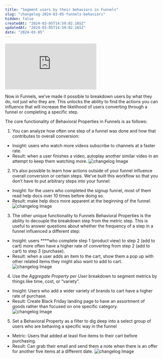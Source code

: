 ```yaml
---
title: "Segment users by their behaviors in Funnels"
slug: "changelog-2024-03-05-funnels-behaviors"
hidden: false
createdAt: "2024-03-05T14:59:02.165Z"
updatedAt: "2024-03-05T14:59:02.165Z"
date: "2024-03-05"
---
```

<div style={{position: 'relative', paddingBottom: '64.90384615384616%', height: 0}}>
    <iframe src="https://www.loom.com/embed/e6e9806db88b448bb82044033ac052cf"
        frameBorder="0"
        webkitallowfullscreen="true" mozallowfullscreen="true" allowFullScreen
        style={{position: 'absolute', 'top': 0, 'left': 0, 'width': '100%', 'height': '100%'}}>
    </iframe>
</div>

Now in Funnels, we’ve made it possible to breakdown users by what they do, not just who they are. This unlocks the ability to find the actions you can influence that will increase the likelihood of users converting through a funnel or completing a specific step. 

The core functionality of Behavioral Properties in Funnels is as follows:
1. You can analyze how often one step of a funnel was done and how that contributes to overall conversion:
- Insight: users who watch more videos subscribe to channels at a faster rate.
- Result: when a user finishes a video, autoplay another similar video in an attempt to keep them watching more.
![changelog Image](/changelog/funnelsbp2.png)

2. It’s also possible to learn how actions outside of your funnel influence overall conversion or certain steps. We’ve built this workflow so that you don’t have to put arbitrary steps into your funnel:
- Insight: for the users who completed the signup funnel, most of them read help docs over 10 times before doing so.
- Result: make help docs more apparent at the beginning of the funnel.
![changelog Image](/changelog/funnelsbp1.png)

3. The other unique functionality to Funnels Behavioral Properties is the ability to decouple the breakdown step from the metric step. This is useful to answer questions about whether the frequency of a step in a funnel influenced a different step:
- Insight: users ****who complete step 1 (product view) to step 2 (add to cart) more often have a higher rate of converting from step 2 (add to cart) to step 3 (purchase).
- Result: when a user adds an item to the cart, show them a pop up with other related items they might also want to add to cart.
![changelog Image](/changelog/funnelsbp3.png)

4. Use the *Aggregate Property per User* breakdown to segment metrics by things like time, cost, or “variety”.
- Insight: Users who add a wider variety of brands to cart have a higher rate of purchase.
- Result: Create Black Friday landing page to have an assortment of goods rather than focused on one specific category.
![changelog Image](/changelog/funnelsbp4.png)

5. Set a Behavioral Property as a filter to dig deep into a select group of users who are behaving a specific way in the funnel
- Metric: Users that added at least five items to their cart before purchasing.
- Result: Can grab their email and send them a note when there is an offer for another five items at a different date.
![changelog Image](/changelog/funnelsbp5.png)
